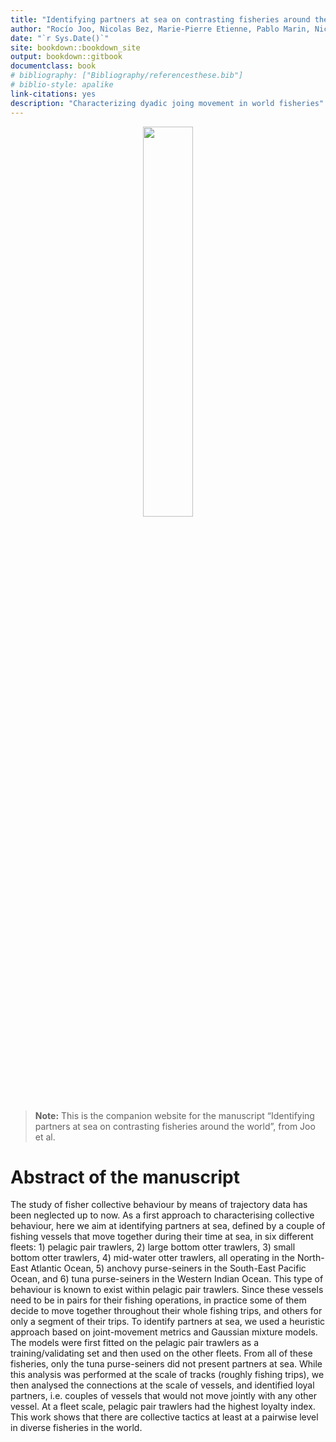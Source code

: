 ```yaml
--- 
title: "Identifying partners at sea on contrasting fisheries around the world"
author: "Rocío Joo, Nicolas Bez, Marie-Pierre Etienne, Pablo Marin, Nicolas Goascoz, and Stéphanie Mahévas"
date: "`r Sys.Date()`"
site: bookdown::bookdown_site
output: bookdown::gitbook
documentclass: book
# bibliography: ["Bibliography/referencesthese.bib"]
# biblio-style: apalike
link-citations: yes
description: "Characterizing dyadic joing movement in world fisheries"
---
```


<!-- # Introduction -->

<center>
![](images/plot-ptm-1.png){width=40%}
</center>

> **Note:** This is the companion website for the manuscript “Identifying partners at sea on contrasting fisheries around the world”,
from Joo et al. 


# Abstract of the manuscript

The study of fisher collective behaviour by means of trajectory data has been neglected up to now. 
As a first approach to characterising collective behaviour, here we aim at identifying partners at sea, defined by a couple of fishing vessels that move together during their time at sea, in six different fleets: 1) pelagic pair trawlers, 2) large bottom otter trawlers, 3) small bottom otter trawlers, 4) mid-water otter trawlers, all operating in the North-East Atlantic Ocean, 5) anchovy purse-seiners in the South-East Pacific Ocean, and 6) tuna purse-seiners in the Western Indian Ocean.
This type of behaviour is known to exist within pelagic pair trawlers. Since these vessels need to be in pairs for their fishing operations, in practice some of them decide to move together throughout their whole fishing trips, and others for only a segment of their trips. 
To identify partners at sea, we used a heuristic approach based on joint-movement metrics and Gaussian mixture models. The models were first fitted on the pelagic pair trawlers as a training/validating set and then used on the other fleets. From all of these fisheries, only the tuna purse-seiners did not present partners at sea. 
While this analysis was performed at the scale of tracks (roughly fishing trips), we then analysed the connections at the scale of vessels, and identified loyal partners, i.e. couples of vessels that would not move jointly with any other vessel. At a fleet scale, pelagic pair trawlers had the highest loyalty index. 
This work shows that there are collective tactics at least at a pairwise level in diverse fisheries in the world.

<br />

